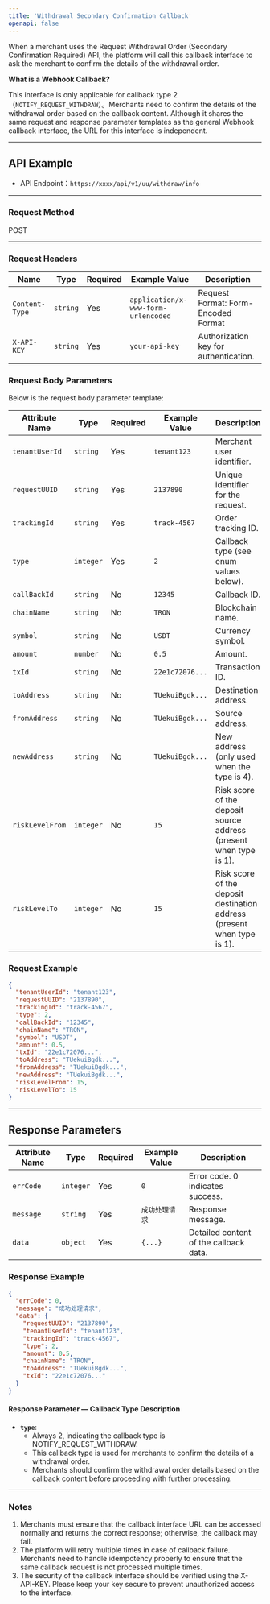 ```yaml
---
title: 'Withdrawal Secondary Confirmation Callback'
openapi: false
---
```



When a merchant uses the Request Withdrawal Order (Secondary Confirmation Required) API, the platform will call this callback interface to ask the merchant to confirm the details of the withdrawal order.

<div style={{
  borderLeft: '4px solid #2563eb',
  backgroundColor: '#f0f7ff',
  padding: '12px 16px',
  borderRadius: '4px',
  marginBottom: '16px',
}}>
  <strong style={{ color: '#2563eb' }}>What is a Webhook Callback?</strong>
  <p>
    This interface is only applicable for callback type 2（<code>NOTIFY_REQUEST_WITHDRAW</code>）。Merchants need to confirm the details of the withdrawal order based on the callback content.
    Although it shares the same request and response parameter templates as the general Webhook callback interface, the URL for this interface is independent.
  </p>
</div>

---

## API Example

- API Endpoint：`https://xxxx/api/v1/uu/withdraw/info`

---

### **Request Method**
<div style={{
  display: 'inline-block',
  padding: '4px 12px',
  fontSize: '12px',
  fontWeight: 'bold',
  color: '#1d4ed8',
  backgroundColor: '#e0f2fe',
  borderRadius: '16px',
  border: '1px solid #38bdf8',
  fontFamily: 'monospace'
}}>
  POST
</div>

---

### **Request Headers**

| Name           | Type     | Required | Example Value              | Description                       |
|----------------|----------|------|---------------------|----------------------------|
| `Content-Type` | `string` | Yes   | `application/x-www-form-urlencoded`  | Request Format: Form-Encoded Format    |
| `X-API-KEY`    | `string` | Yes   | `your-api-key`      | 	Authorization key for authentication.    |


### **Request Body Parameters**

Below is the request body parameter template:

| Attribute Name          | Type       | Required | Example Value                | Description                       |
|------------------|------------|------|-----------------------|----------------------------|
| `tenantUserId`   | `string`   | Yes   | `tenant123`           | Merchant user identifier.             |
| `requestUUID`    | `string`   | Yes   | `2137890`             | 	Unique identifier for the request.        |
| `trackingId`     | `string`   | Yes   | `track-4567`          | Order tracking ID.             |
| `type`           | `integer`  | Yes   | `2`                   | Callback type (see enum values below).   |
| `callBackId`     | `string`   | No   | `12345`               | 	Callback ID.                  |
| `chainName`      | `string`   | No   | `TRON`                | 	Blockchain name.               |
| `symbol`         | `string`   | No   | `USDT`                | Currency symbol.                 |
| `amount`         | `number`   | No   | `0.5`                 | Amount.                    |
| `txId`           | `string`   | No   | `22e1c72076...`       | Transaction ID.                 |
| `toAddress`      | `string`   | No   | `TUekuiBgdk...`       | Destination address.                |
| `fromAddress`    | `string`   | No   | `TUekuiBgdk...`       | Source address.                   |
| `newAddress`     | `string`   | No   | `TUekuiBgdk...`       | New address (only used when the type is 4). |
| `riskLevelFrom`  | `integer`  | No   | `15`                  | Risk score of the deposit source address (present when type is 1). |
| `riskLevelTo`    | `integer`  | No   | `15`                  | Risk score of the deposit destination address (present when type is 1). |

### **Request Example**

```json
{
  "tenantUserId": "tenant123",
  "requestUUID": "2137890",
  "trackingId": "track-4567",
  "type": 2,
  "callBackId": "12345",
  "chainName": "TRON",
  "symbol": "USDT",
  "amount": 0.5,
  "txId": "22e1c72076...",
  "toAddress": "TUekuiBgdk...",
  "fromAddress": "TUekuiBgdk...",
  "newAddress": "TUekuiBgdk...",
  "riskLevelFrom": 15,
  "riskLevelTo": 15
}
```
---


## Response Parameters

| Attribute Name         | Type       | Required | Example Value                | 	Description                       |
|----------------|------------|------|-----------------------|----------------------------|
| `errCode`      | `integer`  | Yes   | `0`                   | Error code. 0 indicates success.      |
| `message`      | `string`   | Yes   | `成功处理请求`        | Response message.                |
| `data`         | `object`   | Yes   | `{...}`               | Detailed content of the callback data.     |

### **Response Example**

```json
{
  "errCode": 0,
  "message": "成功处理请求",
  "data": {
    "requestUUID": "2137890",
    "tenantUserId": "tenant123",
    "trackingId": "track-4567",
    "type": 2,
    "amount": 0.5,
    "chainName": "TRON",
    "toAddress": "TUekuiBgdk...",
    "txId": "22e1c72076..."
  }
}
```

#### **Response Parameter — Callback Type Description**

- **`type`**:
  - Always 2, indicating the callback type is NOTIFY_REQUEST_WITHDRAW.
  - This callback type is used for merchants to confirm the details of a withdrawal order.
  - Merchants should confirm the withdrawal order details based on the callback content before proceeding with further processing.

---

### **Notes**

1. Merchants must ensure that the callback interface URL can be accessed normally and returns the correct response; otherwise, the callback may fail.
2. The platform will retry multiple times in case of callback failure. Merchants need to handle idempotency properly to ensure that the same callback request is not processed multiple times.
3. The security of the callback interface should be verified using the X-API-KEY. Please keep your key secure to prevent unauthorized access to the interface.